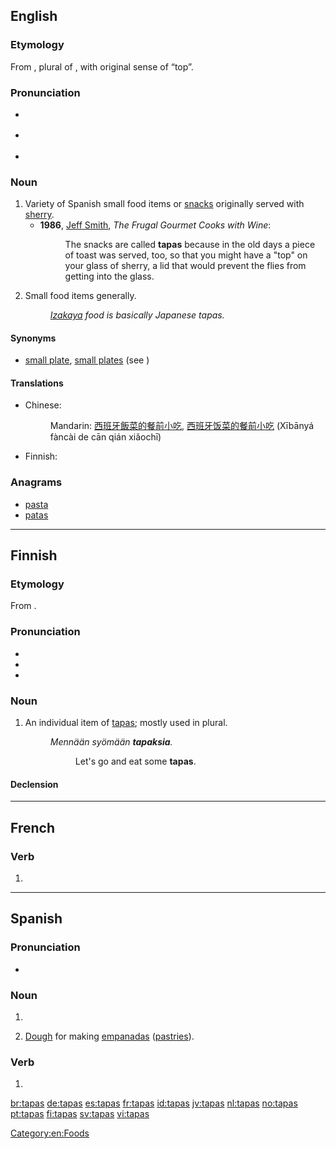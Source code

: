 ==English==

===Etymology===
From {{etyl|es|en}} {{term|tapas|lang=es}}, plural of {{term|tapa|lang=es}}, with original sense of “top”.

===Pronunciation===
* {{a|UK}} {{IPA|/ˈtæp.æs/|/ˈtæp.əs/}}
* {{a|US}} {{IPA|/ˈtæp.əs/|/ˈtɑːp.əs/}}
* {{audio|en-us-tapas.ogg|Audio (US)}} {{audio|En-us-ncalif-tapas.ogg|Audio (US, Northern California)}}
{{rfap|UK|UK}}

===Noun===
{{en-noun|-}}

# Variety of Spanish small food items or [[snack]]s originally served with [[sherry]].
#* '''1986''', [[w:Jeff Smith (TV personality)|Jeff Smith]], ''The Frugal Gourmet Cooks with Wine'':
#*: The snacks are called '''tapas''' because in the old days a piece of toast was served, too, so that you might have a "top" on your glass of sherry, a lid that would prevent the flies from getting into the glass.
# Small food items generally.
#: ''[[izakaya|Izakaya]] food is basically Japanese tapas.''

====Synonyms====
* [[small plate]], [[small plates]] (see {{w|small plates}})

====Translations====
{{trans-top|variety of small foods}}
* Chinese:
*: Mandarin: [[西班牙]][[飯菜]][[的]][[餐]][[前]][[小吃]], [[西班牙]][[饭菜]][[的]][[餐]][[前]][[小吃]] (Xībānyá fàncài de cān qián xiǎochī)
{{trans-mid}}
* Finnish: {{t+|fi|tapas}}
{{trans-bottom}}

===Anagrams===
* [[pasta#English|pasta]]
* [[patas#English|patas]]

[[Category:en:Foods]]

----

==Finnish==

===Etymology===
From {{etyl|es|fi}} {{term|tapas|lang=es}}.

===Pronunciation===
* {{hyphenation|ta|pas|lang=fi}}
* {{rhymes|lang=fi|ɑpɑs}}
* {{IPA|lang=fi|/ˈtɑpɑs/}}

===Noun===
{{fi-noun}}

# An individual item of [[tapas]]; mostly used in plural.
#: ''Mennään syömään '''tapaksia'''.''
#:: Let's go and eat some '''tapas'''.

====Declension====
{{fi-decl-vastaus|tapa|a}}

----

==French==

===Verb===
{{fr-verb-form}}

# {{conjugation of|taper||2|s|[[past historic]]|lang=fr}}

----

==Spanish==

===Pronunciation===
* {{audio|Es-chile-tapas.ogg|Audio (Chile)}}

===Noun===
{{head|es|noun form|g=f-p}}

# {{plural of|lang=es|tapa}}
# {{context|Argentina|lang=es}} [[dough|Dough]] for making [[empanada|empanadas]] ([[pastry|pastries]]).

===Verb===
{{es-verb-form|tapar}}

# {{es-verb form of|ending=ar|mood=indicative|tense=present|pers=2|formal=no|number=singular|tapar}}

[[br:tapas]]
[[de:tapas]]
[[es:tapas]]
[[fr:tapas]]
[[id:tapas]]
[[jv:tapas]]
[[nl:tapas]]
[[no:tapas]]
[[pt:tapas]]
[[fi:tapas]]
[[sv:tapas]]
[[vi:tapas]]